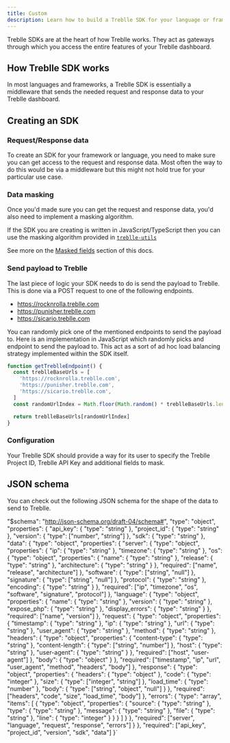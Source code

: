 ```yaml
---
title: Custom
description: Learn how to build a Treblle SDK for your language or framework.
---
```



Treblle SDKs are at the heart of how Treblle works. They act as gateways through which you access the entire features of your Treblle dashboard.

## How Treblle SDK works

In most languages and frameworks, a Treblle SDK is essentially a middleware that sends the needed request and response data to your Treblle dashboard.


## Creating an SDK


### Request/Response data

To create an SDK for your framework or language, you need to make sure you can get access to the request and response data. Most often the way to do this would be via a middleware but this might not hold true for your particular use case.

### Data masking

Once you'd made sure you can get the request and response data, you'd also need to implement a masking algorithm.

If the SDK you are creating is written in JavaScript/TypeScript then you can use the masking algorithm provided in [`treblle-utils`](https://github.com/treblle/treblle-utils)

See more on the [Masked fields](/en/security/masked-fields) section of this docs.

### Send payload to Treblle

The last piece of logic your SDK needs to do is send the payload to Treblle. This is done via a POST request to one of the following endpoints.

- https://rocknrolla.treblle.com
- https://punisher.treblle.com
- https://sicario.treblle.com

You can randomly pick one of the mentioned endpoints to send the payload to. Here is an implementation in JavaScript which randomly picks and endpoint to send the payload to. This act as a sort of ad hoc load balancing strategy implemented within the SDK itself.

```js
function getTreblleEndpoint() {
  const treblleBaseUrls = [
    'https://rocknrolla.treblle.com',
    'https://punisher.treblle.com',
    'https://sicario.treblle.com',
  ]
  const randomUrlIndex = Math.floor(Math.random() * treblleBaseUrls.length)

  return treblleBaseUrls[randomUrlIndex]
}
```

### Configuration

Your Treblle SDK should provide a way for its user to specify the Treblle Project ID, Treblle API Key and additional fields to mask.


## JSON schema

You can check out the following JSON schema for the shape of the data to send to Treblle.

  "$schema": "http://json-schema.org/draft-04/schema#",
  "type": "object",
  "properties": {
    "api_key": {
      "type": "string"
    },
    "project_id": {
      "type": "string"
    },
    "version": {
      "type": ["number", "string"]
    },
    "sdk": {
      "type": "string"
    },
    "data": {
      "type": "object",
      "properties": {
        "server": {
          "type": "object",
          "properties": {
            "ip": {
              "type": "string"
            },
            "timezone": {
              "type": "string"
            },
            "os": {
              "type": "object",
              "properties": {
                "name": {
                  "type": "string"
                },
                "release": {
                  "type": "string"
                },
                "architecture": {
                  "type": "string"
                }
              },
              "required": ["name", "release", "architecture"]
            },
            "software": {
              "type": ["string", "null"]
            },
            "signature": {
              "type": ["string", "null"]
            },
            "protocol": {
              "type": "string"
            },
            "encoding": {
              "type": "string"
            }
          },
          "required": ["ip", "timezone", "os", "software", "signature", "protocol"]
        },
        "language": {
          "type": "object",
          "properties": {
            "name": {
              "type": "string"
            },
            "version": {
              "type": "string"
            },
            "expose_php": {
              "type": "string"
            },
            "display_errors": {
              "type": "string"
            }
          },
          "required": ["name", "version"]
        },
        "request": {
          "type": "object",
          "properties": {
            "timestamp": {
              "type": "string"
            },
            "ip": {
              "type": "string"
            },
            "url": {
              "type": "string"
            },
            "user_agent": {
              "type": "string"
            },
            "method": {
              "type": "string"
            },
            "headers": {
              "type": "object",
              "properties": {
                "content-type": {
                  "type": "string"
                },
                "content-length": {
                  "type": ["string", "number"]
                },
                "host": {
                  "type": "string"
                },
                "user-agent": {
                  "type": "string"
                }
              },
              "required": ["host", "user-agent"]
            },
            "body": {
              "type": "object"
            }
          },
          "required": ["timestamp", "ip", "url", "user_agent", "method", "headers", "body"]
        },
        "response": {
          "type": "object",
          "properties": {
            "headers": {
              "type": "object"
            },
            "code": {
              "type": "integer"
            },
            "size": {
              "type": ["integer", "string"]
            },
            "load_time": {
              "type": "number"
            },
            "body": {
              "type": ["string", "object", "null"]
            }
          },
          "required": ["headers", "code", "size", "load_time", "body"]
        },
        "errors": {
          "type": "array",
          "items": [
            {
              "type": "object",
              "properties": {
                "source": {
                  "type": "string"
                },
                "type": {
                  "type": "string"
                },
                "message": {
                  "type": "string"
                },
                "file": {
                  "type": "string"
                },
                "line": {
                  "type": "integer"
                }
              }
            }
          ]
        }
      },
      "required": ["server", "language", "request", "response", "errors"]
    }
  },
  "required": ["api_key", "project_id", "version", "sdk", "data"]
}`

<Code code={schema} lang="json" />

